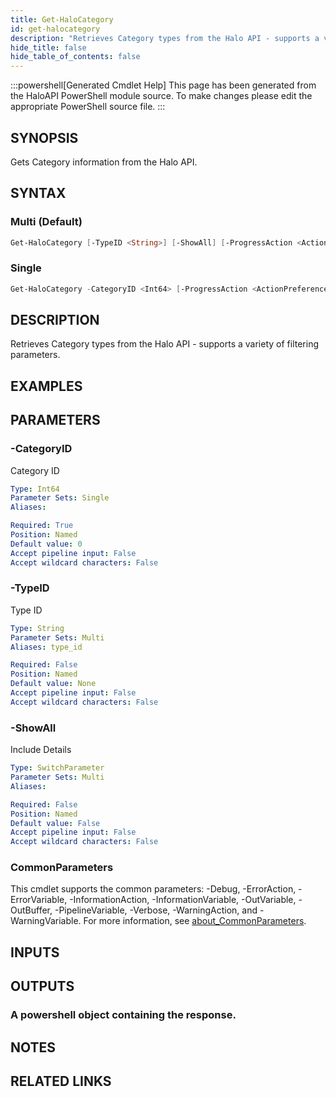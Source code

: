 ```yaml
---
title: Get-HaloCategory
id: get-halocategory
description: "Retrieves Category types from the Halo API - supports a variety of filtering parameters."
hide_title: false
hide_table_of_contents: false
---
```


:::powershell[Generated Cmdlet Help]
This page has been generated from the HaloAPI PowerShell module source. To make changes please edit the appropriate PowerShell source file.
:::

## SYNOPSIS

Gets Category information from the Halo API.

## SYNTAX

### Multi (Default)

```powershell
Get-HaloCategory [-TypeID <String>] [-ShowAll] [-ProgressAction <ActionPreference>] [<CommonParameters>]
```

### Single

```powershell
Get-HaloCategory -CategoryID <Int64> [-ProgressAction <ActionPreference>] [<CommonParameters>]
```

## DESCRIPTION

Retrieves Category types from the Halo API - supports a variety of filtering parameters.

## EXAMPLES

## PARAMETERS

### -CategoryID

Category ID

```yaml
Type: Int64
Parameter Sets: Single
Aliases:

Required: True
Position: Named
Default value: 0
Accept pipeline input: False
Accept wildcard characters: False
```

### -TypeID

Type ID

```yaml
Type: String
Parameter Sets: Multi
Aliases: type_id

Required: False
Position: Named
Default value: None
Accept pipeline input: False
Accept wildcard characters: False
```

### -ShowAll

Include Details

```yaml
Type: SwitchParameter
Parameter Sets: Multi
Aliases:

Required: False
Position: Named
Default value: False
Accept pipeline input: False
Accept wildcard characters: False
```

### CommonParameters

This cmdlet supports the common parameters: -Debug, -ErrorAction, -ErrorVariable, -InformationAction, -InformationVariable, -OutVariable, -OutBuffer, -PipelineVariable, -Verbose, -WarningAction, and -WarningVariable. For more information, see [about_CommonParameters](http://go.microsoft.com/fwlink/?LinkID=113216).

## INPUTS


## OUTPUTS

### A powershell object containing the response.

## NOTES

## RELATED LINKS
